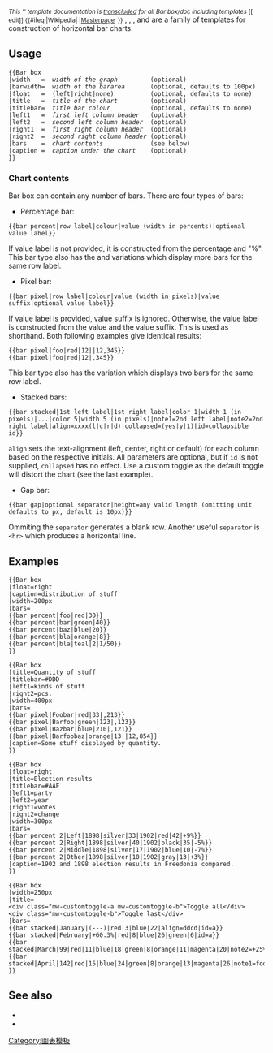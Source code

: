 {{Documentation subpage}}
<includeonly><!-----------------Interwiki Doc page pattern------------------->{{clear}}
<small>''This '{{BASEPAGENAME}}' template documentation is [[w:Wikipedia:Template doc page pattern|transcluded]] for all Bar box/doc including templates'' [<span class="plainlinks">[{{fullurl:Template:Bar box/doc |action=edit}} edit]</span>].{{#ifeq:{{SITENAME}}|Wikipedia|&nbsp;|[[W:template:{{PAGENAMEE}}|Masterpage]]
&nbsp;}}</small>{{clear}}</includeonly>
{{tl2|Bar box}}, {{tl2|bar percent}}, {{tl2|bar pixel}}, {{tl2|bar stacked}} and {{tl2|bar gap}} are a family of templates for construction of horizontal bar charts.

== Usage ==
 <nowiki>{{</nowiki>Bar box
 |width   =  ''width of the graph''         (optional)
 |barwidth=  ''width of the bararea''       (optional, defaults to 100px)
 |float   =  (left|right|none)          (optional, defaults to none)
 |title   =  ''title of the chart''         (optional)
 |titlebar=  ''title bar colour''           (optional, defaults to none)
 |left1   =  ''first left column header''   (optional)
 |left2   =  ''second left column header''  (optional)
 |right1  =  ''first right column header''  (optional)
 |right2  =  ''second right column header'' (optional)
 |bars    =  ''chart contents''             (see below)
 |caption =  ''caption under the chart''    (optional)
 <nowiki>}}</nowiki>

=== Chart contents ===
Bar box can contain any number of bars. There are four types of bars:
*Percentage bar:
<pre>{{bar percent|row label|colour|value (width in percents)|optional value label}}</pre>
If value label is not provided, it is constructed from the percentage and "%". This bar type also has the {{tl2|bar percent 2}} and {{tl2|bar percent 3}} variations which display more bars for the same row label.
*Pixel bar:
<pre>{{bar pixel|row label|colour|value (width in pixels)|value suffix|optional value label}}</pre>
If value label is provided, value suffix is ignored. Otherwise, the value label is constructed from the value and the value suffix. This is used as shorthand. Both following examples give identical results:
<pre>{{bar pixel|foo|red|12||12,345}}
{{bar pixel|foo|red|12|,345}}</pre>
This bar type also has the {{tl2|bar pixel 2}} variation which displays two bars for the same row label.
*Stacked bars:
<pre>{{bar stacked|1st left label|1st right label|color 1|width 1 (in pixels)|...|color 5|width 5 (in pixels)|note1=2nd left label|note2=2nd right label|align=xxxx(l|c|r|d)|collapsed=(yes|y|1)|id=collapsible id}}</pre>
<code>align</code> sets the text-alignment (left, center, right or default) for each column based on the respective initials. All parameters are optional, but if <code>id</code> is not supplied, <code>collapsed</code> has no effect. Use a custom toggle as the default toggle will distort the chart (see the last example).
*Gap bar:
<pre>{{bar gap|optional separator|height=any valid length (omitting unit defaults to px, default is 10px)}}</pre>
Ommiting the <code>separator</code> generates a blank row. Another useful <code>separator</code> is <code><nowiki><hr></nowiki></code> which produces a horizontal line.

== Examples ==
<pre>
{{Bar box
|float=right
|caption=distribution of stuff
|width=200px
|bars=
{{bar percent|foo|red|30}}
{{bar percent|bar|green|40}}
{{bar percent|baz|blue|20}}
{{bar percent|bla|orange|8}}
{{bar percent|bla|teal|2|1/50}}
}}
</pre>
{{Bar box
|float=right
|caption=distribution of stuff
|barwidth=200px
|bars=
{{bar percent|foo|red|30}}
{{bar percent|bar|green|40}}
{{bar percent|baz|blue|20}}
{{bar percent|bla|orange|8}}
{{bar percent|bla|teal|2|1/50}}
}}

{{clear}}
<pre>
{{Bar box
|title=Quantity of stuff
|titlebar=#DDD
|left1=kinds of stuff
|right2=pcs.
|width=400px
|bars=
{{bar pixel|Foobar|red|33|,213}}
{{bar pixel|Barfoo|green|123|,123}}
{{bar pixel|Bazbar|blue|210|,121}}
{{bar pixel|Barfoobaz|orange|13||12,854}}
|caption=Some stuff displayed by quantity.
}}
</pre>
{{Bar box
|title=Quantity of stuff
|titlebar=#DDD
|left1=kinds of stuff
|right2=pcs.
|width=400px
|bars=
{{bar pixel|Foobar|red|33|,213}}
{{bar pixel|Barfoo|green|123|,123}}
{{bar pixel|Bazbar|blue|210|,121}}
{{bar pixel|Barfoobaz|orange|13||12,854}}
|caption=Some stuff displayed by quantity.
}}

{{clear}}
<pre>
{{Bar box
|float=right
|title=Election results
|titlebar=#AAF
|left1=party
|left2=year
|right1=votes
|right2=change
|width=300px
|bars=
{{bar percent 2|Left|1898|silver|33|1902|red|42|+9%}}
{{bar percent 2|Right|1898|silver|40|1902|black|35|-5%}}
{{bar percent 2|Middle|1898|silver|17|1902|blue|10|-7%}}
{{bar percent 2|Other|1898|silver|10|1902|gray|13|+3%}}
|caption=1902 and 1898 election results in Freedonia compared.
}}
</pre>
{{Bar box
|float=right
|title=Election results
|titlebar=#AAF
|left1=party
|left2=year
|right1=votes
|right2=change
|width=300px
|bars=
{{bar percent 2|Left|1898|silver|33|1902|red|42|+9%}}
{{bar percent 2|Right|1898|silver|40|1902|black|35|-5%}}
{{bar percent 2|Middle|1898|silver|17|1902|blue|10|-7%}}
{{bar percent 2|Other|1898|silver|10|1902|gray|13|+3%}}
|caption=1902 and 1898 election results in Freedonia compared.
}}

{{clear}}
<pre>
{{Bar box
|width=250px
|title=
<div class="mw-customtoggle-a mw-customtoggle-b">Toggle all</div>
<div class="mw-customtoggle-b">Toggle last</div>
|bars=
{{bar stacked|January|(---)|red|3|blue|22|align=ddcd|id=a}}
{{bar stacked|February|+60.3%|red|8|blue|26|green|6|id=a}}
{{bar stacked|March|99|red|11|blue|18|green|8|orange|11|magenta|20|note2=+25%|align=cdrl|id=a}}
{{bar stacked|April|142|red|15|blue|24|green|8|orange|13|magenta|26|note1=foo|note2=+11%|collapsed=yes|id=b}}
}}
</pre>
{{Bar box
|width=250px
|title=
<div class="mw-customtoggle-a mw-customtoggle-b">Toggle all</div>
<div class="mw-customtoggle-b">Toggle last</div>
|bars=
{{bar stacked|January|(---)|red|3|blue|22|align=ddcd|id=a}}
{{bar stacked|February|+60.3%|red|8|blue|26|green|6|id=a}}
{{bar stacked|March|99|red|11|blue|18|green|8|orange|11|magenta|20|note2=+25%|align=cdrl|id=a}}
{{bar stacked|April|142|red|15|blue|24|green|8|orange|13|magenta|26|note1=foo|note2=+11%|collapsed=yes|id=b}}
}}

== See also ==
* {{tl|Vertical bar chart}}
* {{tl|Bar chart}}

<includeonly>
<!-- EDIT/ADD TEMPLATE Categories BELOW THIS LINE -->
[[Category:圖表模板]]
</includeonly>